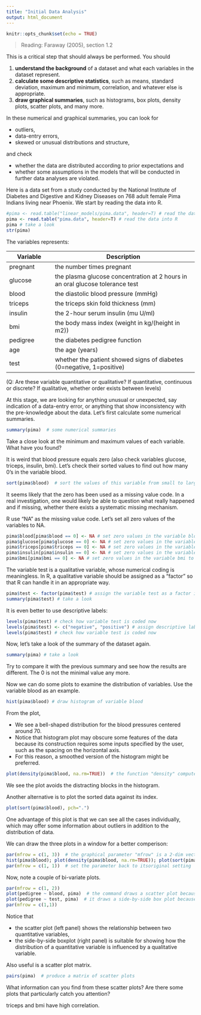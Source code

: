 ```yaml
---
title: "Initial Data Analysis"
output: html_document
---
```


```r
knitr::opts_chunk$set(echo = TRUE)
```

> Reading: Faraway (2005), section 1.2

This is a critical step that should always be performed. You should

1. **understand the background** of a dataset and what each variables in the dataset represent.
2. **calculate some descriptive statistics**, such as means, standard deviation, maximum and minimum, correlation, and whatever else is appropriate.
3. **draw graphical summaries**, such as histograms, box plots, density plots, scatter plots, and many more.

In these numerical and graphical summaries, you can look for

* outliers,
* data-entry errors,
* skewed or unusual distributions and structure,

and check

* whether the data are distributed according to prior expectations and
* whether some assumptions in the models that will be conducted in further data analyses are violated.

Here is a data set from a study conducted by the National Institute of Diabetes and Digestive and Kidney Diseases on 768 adult female Pima Indians living near Phoenix. We start by reading the data into R.

```r
#pima <- read.table("linear_models/pima.data", header=T) # read the data into R
pima <- read.table("pima.data", header=T) # read the data into R
pima # take a look
str(pima)
```

The variables represents:

Variable | Description
-------- | -------------------------
pregnant | the number times pregnant
glucose  | the plasma glucose concentration at 2 hours in an oral glucose tolerance test
blood    | the diastolic blood pressure (mmHg)
triceps  | the triceps skin fold thickness (mm)
insulin  | the 2-hour serum insulin (mu U/ml)
bmi      | the body mass index (weight in kg/(height in m2))
pedigree | the diabetes pedigree function
age      | the age (years)
test     | whether the patient showed signs of diabetes (0=negative, 1=positive)

(Q: Are these variable quantitative or qualitative? If quantitative, continuous or discrete? If qualitative, whether order exists between levels)

At this stage, we are looking for anything unusual or unexpected, say indication of a data-entry error, or anything that show inconsistency with the pre-knowledge about the data. Let's first calculate some numerical summaries.

```r
summary(pima)  # some numerical summaries 
```

Take a close look at the minimum and maximum values of each variable. What have you found?

It is weird that blood pressure equals zero (also check variables glucose, triceps, insulin, bmi). Let's check their sorted values to find out how many 0's in the variable blood.

```r
sort(pima$blood)  # sort the values of this variable from small to large
```

It seems likely that the zero has been used as a missing value code. In a real investigation, one would likely be able to question what really happened and if missing, whether there exists a systematic missing mechanism.

R use "NA" as the missing value code. Let's set all zero values of the variables to NA.

```r
pima$blood[pima$blood == 0] <- NA # set zero values in the variable blood to "NA", where "==" means "equal" in R 
pima$glucose[pima$glucose == 0] <- NA # set zero values in the variable glucose to "NA"
pima$triceps[pima$triceps == 0] <- NA # set zero values in the variable triceps to "NA"
pima$insulin[pima$insulin == 0] <- NA # set zero values in the variable insulin to "NA"
pima$bmi[pima$bmi == 0] <- NA # set zero values in the variable bmi to "NA"
```

The variable test is a qualitative variable, whose numerical coding is meaningless. In R, a qualitative variable should be assigned as a "factor" so that R can handle it in an appropriate way.

```r
pima$test <- factor(pima$test) # assign the variable test as a factor in R
summary(pima$test) # take a look
```

It is even better to use descriptive labels:

```r
levels(pima$test) # check how variable test is coded now
levels(pima$test) <- c("negative", "positive") # assign descriptive labels to variable test
levels(pima$test) # check how variable test is coded now
```

Now, let's take a look of the summary of the dataset again.

```r
summary(pima) # take a look
```

Try to compare it with the previous summary and see how the results are different. The 0 is not the minimal value any more.

Now we can do some plots to examine the distribution of variables. Use the variable blood as an example.

```r
hist(pima$blood) # draw histogram of variable blood
```

From the plot,

* We see a bell-shaped distribution for the blood pressures centered around 70.
* Notice that histogram plot may obscure some features of the data because its construction requires some inputs specified by the user, such as the spacing on the horizontal axis.
* For this reason, a smoothed version of the histogram might be preferred.

```r
plot(density(pima$blood, na.rm=TRUE))  # the function "density" computes kernel density estimates, "na.rm=True" option removes missing values.
```

We see the plot avoids the distracting blocks in the histogram.

Another alternative is to plot the sorted data against its index.

```r
plot(sort(pima$blood), pch=".") 
```

One advantage of this plot is that we can see all the cases individually, which may offer some information about outliers in addition to the distribution of data.

We can draw the three plots in a window for a better comperison:

```r
par(mfrow = c(1, 3))  # the graphical parameter "mfrow" is a 2-dim vectors in which the first number assigns the number of rows, the second the number of columns; try the command "help(par)" to get more information on graphical parameters
hist(pima$blood); plot(density(pima$blood, na.rm=TRUE)); plot(sort(pima$blood), pch=".")
par(mfrow = c(1, 1))  # set the parameter back to itsoriginal setting
```

Now, note a couple of bi-variate plots.

```r
par(mfrow = c(1, 2))
plot(pedigree ~ blood, pima)  # the command draws a scatter plot because the variable blood is a quantitative variable
plot(pedigree ~ test, pima)  # it draws a side-by-side box plot because the variable test is a qualitative variable
par(mfrow = c(1,1))
```

Notice that

* the scatter plot (left panel) shows the relationship between two quantitative variables,
* the side-by-side boxplot (right panel) is suitable for showing how the distribution of a quantitative variable is influenced by a qualitative variable.

Also useful is a scatter plot matrix.

```r
pairs(pima)  # produce a matrix of scatter plots
```

What information can you find from these scatter plots? Are there some plots that particularly catch you attention?

triceps and bmi have high correlation.

